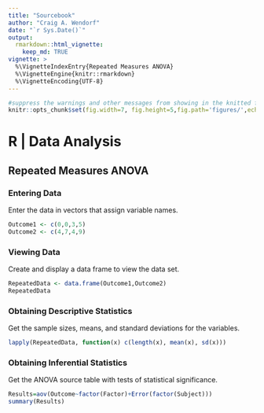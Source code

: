```yaml
---
title: "Sourcebook"
author: "Craig A. Wendorf"
date: "`r Sys.Date()`"
output: 
  rmarkdown::html_vignette:
    keep_md: TRUE
vignette: >
  %\VignetteIndexEntry{Repeated Measures ANOVA}
  %\VignetteEngine{knitr::rmarkdown}
  %\VignetteEncoding{UTF-8}
---
```


```r
#suppress the warnings and other messages from showing in the knitted file.
knitr::opts_chunk$set(fig.width=7, fig.height=5,fig.path='figures/',echo=TRUE,warning=FALSE,message=FALSE)
```

# R | Data Analysis

## Repeated Measures ANOVA

### Entering Data

Enter the data in vectors that assign variable names.

```r
Outcome1 <- c(0,0,3,5)
Outcome2 <- c(4,7,4,9)
```

### Viewing Data

Create and display a data frame to view the data set.

```r
RepeatedData <- data.frame(Outcome1,Outcome2)
RepeatedData
```

### Obtaining Descriptive Statistics

Get the sample sizes, means, and standard deviations for the variables.

```r
lapply(RepeatedData, function(x) c(length(x), mean(x), sd(x)))
```

### Obtaining Inferential Statistics

Get the ANOVA source table with tests of statistical significance.

```r
Results=aov(Outcome~factor(Factor)+Error(factor(Subject)))
summary(Results)
```

